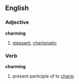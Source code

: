 ==English==

===Adjective===
'''charming'''
# [[pleasant]], [[charismatic]]

===Verb===
'''charming'''
# present participle of to [[charm]]